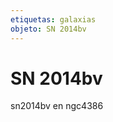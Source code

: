 ```yaml
---
etiquetas: galaxias
objeto: SN 2014bv
---
```


# SN 2014bv

<Imagen
  src="registro/sn2014-bv_20140714_1_sn2014bv_20140714_i88-copia.jpg"
  fecha="20140714"
/>

sn2014bv en ngc4386